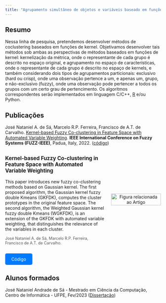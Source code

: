 ```yaml
---
title: "Agrupamento simultâneo de objetos e variáveis baseado em funções de kernel"
---
```


::: {style="text-align: justify"}
## Resumo
:::

Nessa linha de pesquisa, pretendemos desenvolver métodos de coclustering baseados em funções de kernel. Objetivamos desenvolver tais métodos sob ambas as perspectivas de métodos baseados em funções de kernel: kernelização da métrica, onde o representante de cada grupo é descrito no espaço original, e agrupamento no espaço de características, onde o representante de cada grupo é descrito no espaço de kernels, e também considerando dois tipos de agrupamentos particionais: exclusivo (hard ou crisp), onde uma observação pertence a um, e apenas um, grupo, e não-exclusivo (fuzzy), onde uma observação pode pertencer a todos os grupos com um certo grau de pertencimento. Os algoritmos correspondentes serão implementados em linguagem C/C++, [R](http://www.r-project.org) e/ou Python.

::: {style="text-align: justify"}
## Publicações
:::

José Nataniel A. de Sá, Marcelo R.P. Ferreira, Francisco de A.T. de Carvalho. [Kernel-based Fuzzy Co-clustering in Feature Space with Automated Variable Weighting](https://ieeexplore.ieee.org/abstract/document/9882838). **IEEE International Conference on Fuzzy Systems (FUZZ-IEEE)**, Padua, Italy, 2022. ([código](https://github.com/Natandradesa/Kernel-Fuzzy-Co-clustering-in-Feature-Space))

::: {style="display: flex; align-items: center; gap: 20px;"}
::: {style="flex: 2;"}
<p style="font-weight: bold; font-size: 1.2em;">
<a href="https://ieeexplore.ieee.org/abstract/document/9882838" target="_blank" 
         style="color: inherit; text-decoration: none;"
         onmouseover="this.style.color='#007BFF'; this.style.textDecoration='underline';" 
         onmouseout="this.style.color='inherit'; this.style.textDecoration='none';"> Kernel-based Fuzzy Co-clustering in Feature Space with Automated Variable Weighting </a>
</p>

<p>This paper introduces new fuzzy co-clustering methods based on Gaussian kernel. The first proposed algorithm, the Gaussian kernel fuzzy double Kmeans (GKFDK), computes the cluster prototypes in the original feature space. The second algorithm, the Weighted Gaussian kernel fuzzy double Kmeans (WGKFDK), is an extension of the GKFDK with automated variable weighting, that distinguishes the relevance of the variables in each cluster.</p>

<p style="font-size: 0.9em; color: #555;">
José Nataniel A. de Sá, Marcelo R.P. Ferreira, Francisco de A.T. de Carvalho.
</p>
:::

::: {style="flex: 1; text-align: center;"}
<img src="images/paper_co_clustering.png" alt="Figura relacionada ao Artigo" style="width: 100%; max-width: 200px;"/>
:::
:::

<p style="text-align: left;">
<a href="https://github.com/Natandradesa/Kernel-Fuzzy-Co-clustering-in-Feature-Space" target="_blank" style="display: inline-block; padding: 10px 20px; background-color: #007BFF; color: white; text-decoration: none; border-radius: 5px;"> Código </a>
</p>

## Alunos formados

José Nataniel Andrade de Sá - Mestrado em Ciência da Computação, Centro de Informática - UFPE, Fev/2023 ([Dissertação](https://repositorio.ufpe.br/bitstream/123456789/49514/1/DISSERTAÇÃO%20José%20Nataniel%20Andrade%20de%20Sá.pdf))

